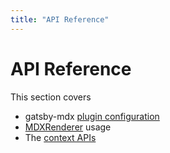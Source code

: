 ```yaml
---
title: "API Reference"
---
```


# API Reference

This section covers

* gatsby-mdx [plugin configuration](/api-reference/options)
* [MDXRenderer](/api-reference/mdx-renderer) usage
* The [context APIs](/api-reference/context)
